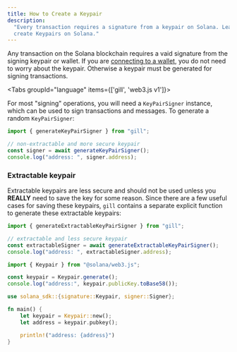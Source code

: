 ```yaml
---
title: How to Create a Keypair
description:
  "Every transaction requires a signature from a keypair on Solana. Learn how to
  create Keypairs on Solana."
---
```


Any transaction on the Solana blockchain requires a vaid signature from the signing keypair or wallet. If you
are [connecting to a wallet](/developers/cookbook/wallets/connect-wallet-react),
you do not need to worry about the keypair. Otherwise a keypair must be
generated for signing transactions.

<Tabs groupId="language" items={['gill', 'web3.js v1']}>

<Tab value="gill">

For most "signing" operations, you will need a `KeyPairSigner` instance, which
can be used to sign transactions and messages. To generate a random
`KeyPairSigner`:

```typescript title="TypeScript"
import { generateKeyPairSigner } from "gill";

// non-extractable and more secure keypair
const signer = await generateKeyPairSigner();
console.log("address: ", signer.address);
```

### Extractable keypair

Extractable keypairs are less secure and should not be used unless you
**REALLY** need to save the key for some reason. Since there are a few useful
cases for saving these keypairs, `gill` contains a separate explicit function to
generate these extractable keypairs:

```typescript title="TypeScript"
import { generateExtractableKeyPairSigner } from "gill";

// extractable and less secure keypair
const extractableSigner = await generateExtractableKeyPairSigner();
console.log("address: ", extractableSigner.address);
```

</Tab>

<Tab value="web3.js v1">

```typescript title="TypeScript"
import { Keypair } from "@solana/web3.js";

const keypair = Keypair.generate();
console.log("address:", keypair.publicKey.toBase58());
```

</Tab>


<Tab value="Rust">

```rust title="Rust"
use solana_sdk::{signature::Keypair, signer::Signer};

fn main() {
    let keypair = Keypair::new();
    let address = keypair.pubkey();

    println!("address: {address}")
}
```
</Tab>

</Tabs>
